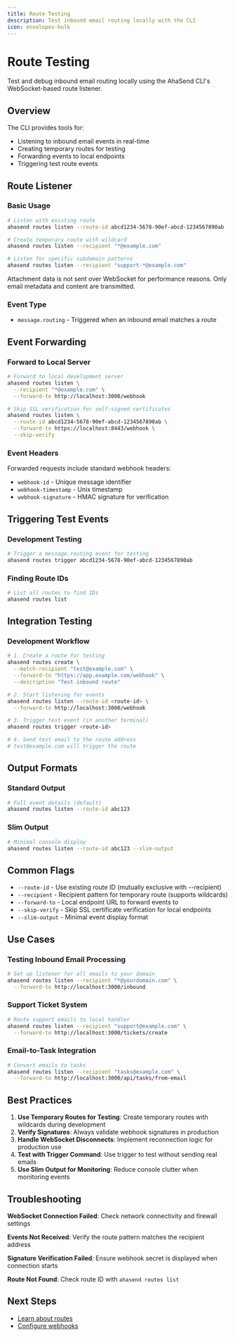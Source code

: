 ```yaml
---
title: Route Testing
description: Test inbound email routing locally with the CLI
icon: envelopes-bulk
---
```


# Route Testing

Test and debug inbound email routing locally using the AhaSend CLI's WebSocket-based route listener.

## Overview

The CLI provides tools for:
- Listening to inbound email events in real-time
- Creating temporary routes for testing
- Forwarding events to local endpoints
- Triggering test route events

## Route Listener

### Basic Usage

```bash
# Listen with existing route
ahasend routes listen --route-id abcd1234-5678-90ef-abcd-1234567890ab

# Create temporary route with wildcard
ahasend routes listen --recipient "*@example.com"

# Listen for specific subdomain patterns
ahasend routes listen --recipient "support-*@example.com"
```

<Note>
Attachment data is not sent over WebSocket for performance reasons. Only email metadata and content are transmitted.
</Note>

### Event Type

- `message.routing` - Triggered when an inbound email matches a route

## Event Forwarding

### Forward to Local Server

```bash
# Forward to local development server
ahasend routes listen \
  --recipient "*@example.com" \
  --forward-to http://localhost:3000/webhook

# Skip SSL verification for self-signed certificates
ahasend routes listen \
  --route-id abcd1234-5678-90ef-abcd-1234567890ab \
  --forward-to https://localhost:8443/webhook \
  --skip-verify
```

### Event Headers

Forwarded requests include standard webhook headers:
- `webhook-id` - Unique message identifier
- `webhook-timestamp` - Unix timestamp
- `webhook-signature` - HMAC signature for verification

## Triggering Test Events

### Development Testing

```bash
# Trigger a message.routing event for testing
ahasend routes trigger abcd1234-5678-90ef-abcd-1234567890ab
```

### Finding Route IDs

```bash
# List all routes to find IDs
ahasend routes list
```

## Integration Testing

### Development Workflow

```bash
# 1. Create a route for testing
ahasend routes create \
  --match-recipient "test@example.com" \
  --forward-to "https://app.example.com/webhook" \
  --description "Test inbound route"

# 2. Start listening for events
ahasend routes listen --route-id <route-id> \
  --forward-to http://localhost:3000/webhook

# 3. Trigger test event (in another terminal)
ahasend routes trigger <route-id>

# 4. Send test email to the route address
# test@example.com will trigger the route
```

## Output Formats

### Standard Output

```bash
# Full event details (default)
ahasend routes listen --route-id abc123
```

### Slim Output

```bash
# Minimal console display
ahasend routes listen --route-id abc123 --slim-output
```

## Common Flags

- `--route-id` - Use existing route ID (mutually exclusive with --recipient)
- `--recipient` - Recipient pattern for temporary route (supports wildcards)
- `--forward-to` - Local endpoint URL to forward events to
- `--skip-verify` - Skip SSL certificate verification for local endpoints
- `--slim-output` - Minimal event display format

## Use Cases

### Testing Inbound Email Processing

```bash
# Set up listener for all emails to your domain
ahasend routes listen --recipient "*@yourdomain.com" \
  --forward-to http://localhost:3000/inbound
```

### Support Ticket System

```bash
# Route support emails to local handler
ahasend routes listen --recipient "support@example.com" \
  --forward-to http://localhost:3000/tickets/create
```

### Email-to-Task Integration

```bash
# Convert emails to tasks
ahasend routes listen --recipient "tasks@example.com" \
  --forward-to http://localhost:3000/api/tasks/from-email
```

## Best Practices

1. **Use Temporary Routes for Testing**: Create temporary routes with wildcards during development
2. **Verify Signatures**: Always validate webhook signatures in production
3. **Handle WebSocket Disconnects**: Implement reconnection logic for production use
4. **Test with Trigger Command**: Use trigger to test without sending real emails
5. **Use Slim Output for Monitoring**: Reduce console clutter when monitoring events

## Troubleshooting

**WebSocket Connection Failed**: Check network connectivity and firewall settings

**Events Not Received**: Verify the route pattern matches the recipient address

**Signature Verification Failed**: Ensure webhook secret is displayed when connection starts

**Route Not Found**: Check route ID with `ahasend routes list`

## Next Steps

- [Learn about routes](/cli/commands/routes)
- [Configure webhooks](/cli/commands/webhooks)
